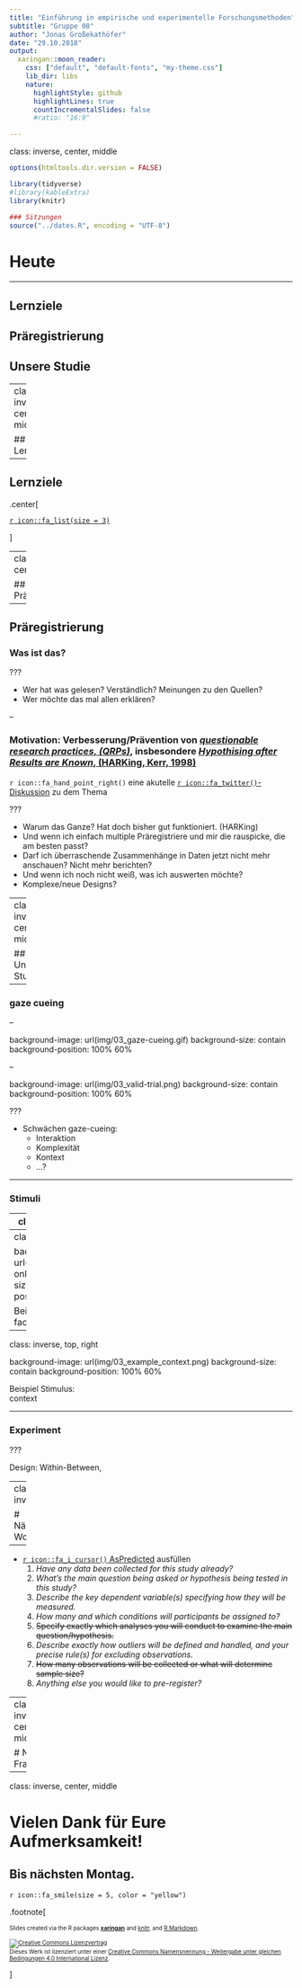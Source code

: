 ```yaml
---
title: "Einführung in empirische und experimentelle Forschungsmethoden"
subtitle: "Gruppe 08"
author: "Jonas Großekathöfer"
date: "29.10.2018"
output:
  xaringan::moon_reader:
    css: ["default", "default-fonts", "my-theme.css"]
    lib_dir: libs
    nature:
      highlightStyle: github
      highlightLines: true
      countIncrementalSlides: false
      #ratio: "16:9"

---
```

class: inverse, center, middle

```r
options(htmltools.dir.version = FALSE)

library(tidyverse)
#library(kableExtra)
library(knitr)

### Sitzungen
source("../dates.R", encoding = "UTF-8")

```

# Heute
 --- 

## Lernziele

## Präregistrierung

## Unsere Studie


---
class: inverse, center, middle

## Lernziele

---

## Lernziele

.center[

[`r icon::fa_list(size = 3)`](../material/lernziele.html)

]

---
class: inverse, center, middle

## Präregistrierung

---

## Präregistrierung

### Was ist das?

???

+   Wer hat was gelesen? Verständlich? Meinungen zu den Quellen?
+   Wer möchte das mal allen erklären?

--

### Motivation: Verbesserung/Prävention von [*questionable research practices, (QRPs)*](https://replicationindex.wordpress.com/2015/01/24/questionable-research-practices-definition-detect-and-recommendations-for-better-practices/), insbesondere [*Hypothising after Results are Known*, (HARKing, Kerr, 1998)](http://www2.psych.ubc.ca/~schaller/528Readings/Kerr1998.pdf)

`r icon::fa_hand_point_right()` eine akutelle [`r icon::fa_twitter()`-Diskussion](https://twitter.com/ProfJessTracy/status/1052239957119492097) zu dem Thema 

???

+   Warum das Ganze? Hat doch bisher gut funktioniert. (HARKing)
+   Und wenn ich einfach multiple Präregistriere und mir die rauspicke, die am besten passt?
+   Darf ich überraschende Zusammenhänge in Daten jetzt nicht mehr anschauen? Nicht mehr berichten?
+   Und wenn ich noch nicht weiß, was ich auswerten möchte?
+   Komplexe/neue Designs?

---
class: inverse, center, middle

## Unsere Studie

---

### gaze cueing

--

background-image: url(img/03_gaze-cueing.gif)
background-size: contain
background-position: 100% 60%

--

background-image: url(img/03_valid-trial.png)
background-size: contain
background-position: 100% 60%

???

+   Schwächen gaze-cueing:
    +   Interaktion
    +   Komplexität
    +   Kontext
    +   ...?

---

### Stimuli

---
class: inverse, top, right

background-image: url(img/03_example_original.png)
background-size: contain
background-position: 100% 60%

Beispiel Stimulus:  
original

---
class: inverse, top, right

background-image: url(img/03_example_face-only.png)
background-size: contain
background-position: 100% 60%

Beispiel Stimulus:  
face_only

---
class: inverse, top, right

background-image: url(img/03_example_context.png)
background-size: contain
background-position: 100% 60%

Beispiel Stimulus:  
context

---

### Experiment

???

Design: Within-Between, 


---
class: inverse

# Nächste Woche

 ---

+   [`r icon::fa_i_cursor()` AsPredicted](https://www.aspredicted.org) ausfüllen
    1.  *Have any data been collected for this study already?*
    2.  *What's the main question being asked or hypothesis being tested in this study?*
    3.  *Describe the key dependent variable(s) specifying how they will be measured.*
    4.  *How many and which conditions will participants be assigned to?*
    5.  ~~Specify exactly which analyses you will conduct to examine the main question/hypothesis.~~
    6.  *Describe exactly how outliers will be defined and handled, and your precise rule(s) for excluding observations.*
    7.  ~~How many observations will be collected or what will determine sample size?~~
    8.  *Anything else you would like to pre-register?*

---
class: inverse, center, middle

# Noch Fragen?

---

class: inverse, center, middle

# Vielen Dank für Eure Aufmerksamkeit!

## Bis nächsten Montag.

`r icon::fa_smile(size = 5, color = "yellow")`


.footnote[

<font size="-2">Slides created via the R packages [**xaringan**](https://github.com/yihui/xaringan) and [knitr](http://yihui.name/knitr), and [R Markdown](https://rmarkdown.rstudio.com).

<a rel="license" href="http://creativecommons.org/licenses/by-sa/4.0/"><img alt="Creative Commons Lizenzvertrag" style="border-width:0" src="https://i.creativecommons.org/l/by-sa/4.0/88x31.png" /></a><br />Dieses Werk ist lizenziert unter einer <a rel="license" href="http://creativecommons.org/licenses/by-sa/4.0/">Creative Commons Namensnennung - Weitergabe unter gleichen Bedingungen 4.0 International Lizenz</a>.</font size>

]


